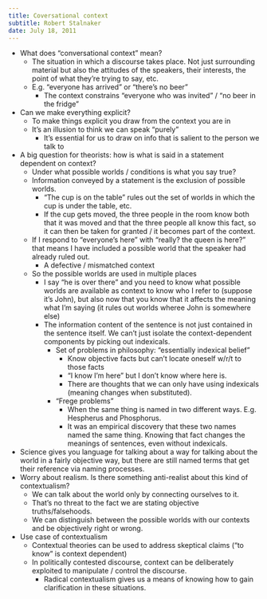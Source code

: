 ```yaml
---
title: Coversational context
subtitle: Robert Stalnaker
date: July 18, 2011
---
```



- What does "conversational context" mean?
  - The situation in which a discourse takes place. Not just surrounding material but also the attitudes of the speakers, their interests, the point of what they're trying to say, etc.
  - E.g. "everyone has arrived" or "there's no beer"
    - The context constrains "everyone who was invited" / "no beer in the fridge"
- Can we make everything explicit?
  - To make things explicit you draw from the context you are in
  - It's an illusion to think we can speak "purely"
    - It's essential for us to draw on info that is salient to the person we talk to
- A big question for theorists: how is what is said in a statement dependent on context?
  - Under what possible worlds / conditions is what you say true?
  - Information conveyed by a statement is the exclusion of possible worlds.
    - "The cup is on the table" rules out the set of worlds in which the cup is under the table, etc.
    - If the cup gets moved, the three people in the room know both that it was moved and that the three people all know this fact, so it can then be taken for granted / it becomes part of the context.
  - If I respond to "everyone's here" with "really? the queen is here?" that means I have included a possible world that the speaker had already ruled out.
    - A defective  / mismatched context
  - So the possible worlds are used in multiple places
    - I say "he is over there" and you need to know what possible worlds are available as context to know who I refer to (suppose it's John), but also now that you know that it affects the meaning what I'm saying (it rules out worlds wheree John is somewhere else)
    - The information content of the sentence is not just contained in the sentence itself. We can't just isolate the context-dependent components by picking out indexicals.
      - Set of problems in philosophy: "essentially indexical belief"
        - Know objective facts but can't locate oneself w/r/t to those facts
        - "I know I'm here" but I don't know where here is.
        - There are thoughts that we can only have using indexicals (meaning changes when substituted).
      - "Frege problems"
        - When the same thing is named in two different ways. E.g. Hespherus and Phosphorus.
        - It was an empirical discovery that these two names named the same thing. Knowing that fact changes the meanings of sentences, even without indexicals.
- Science gives you language for talking about a way for talking about the world in a fairly objective way, but there are still named terms that get their reference via naming processes.
- Worry about realism. Is there something anti-realist about this kind of contextualism?
  - We can talk about the world only by connecting ourselves to it.
  - That's no threat to the fact we are stating objective truths/falsehoods.
  - We can distinguish between the possible worlds with our contexts and be objectively right or wrong.
- Use case of contextualism
  - Contextual theories can be used to address skeptical claims ("to know" is context dependent)
  - In politically contested discourse, context can be deliberately exploited to manipulate / control the discourse.
    - Radical contextualism gives us a means of knowing how to gain clarification in these situations.
